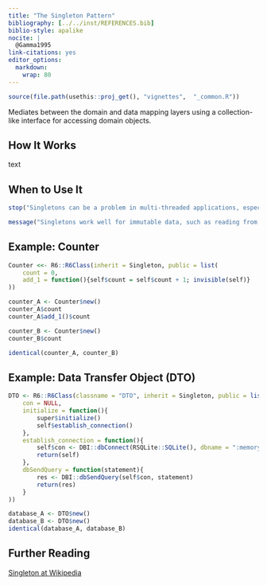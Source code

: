---
title: "The Singleton Pattern"
bibliography: [../../inst/REFERENCES.bib]
biblio-style: apalike
nocite: | 
  @Gamma1995 
link-citations: yes
editor_options: 
  markdown: 
    wrap: 80
---

```{r, include = FALSE}
source(file.path(usethis::proj_get(), "vignettes",  "_common.R"))
```

<!-- One line about what the function does -->

Mediates between the domain and data mapping layers using a collection-like
interface for accessing domain objects.

## How It Works

text

## When to Use It

```{r, error=TRUE}
stop("Singletons can be a problem in multi-threaded applications, especially when they manipulate mutable data.")
```

```{r, message=TRUE}
message("Singletons work well for immutable data, such as reading from some data source, since anything that can’t change isn’t going to run into thread clash problems.")
```


## Example: Counter

```{r Singleton-Counter-implementation, echo=TRUE, results='markup'}
Counter <<- R6::R6Class(inherit = Singleton, public = list(
    count = 0,
    add_1 = function(){self$count = self$count + 1; invisible(self)}
))
```

```{r Singleton-Counter-instantiation, echo=TRUE, results='markup'}
counter_A <- Counter$new()
counter_A$count
counter_A$add_1()$count

counter_B <- Counter$new()
counter_B$count

identical(counter_A, counter_B)
```

## Example: Data Transfer Object (DTO)

```{r Singleton-DTO-implementation, echo=TRUE, results='hold', eval=FALSE}
DTO <- R6::R6Class(classname = "DTO", inherit = Singleton, public = list(
    con = NULL,
    initialize = function(){
        super$initialize()
        self$establish_connection()
    },
    establish_connection = function(){
        self$con <- DBI::dbConnect(RSQLite::SQLite(), dbname = ":memory:")
        return(self)
    },
    dbSendQuery = function(statement){
        res <- DBI::dbSendQuery(self$con, statement)
        return(res)
    }
))
```

```{r Singleton-DTO-instantiation, echo=TRUE, results='markup', eval=FALSE}
database_A <- DTO$new()
database_B <- DTO$new()
identical(database_A, database_B)
```

## Further Reading

[Singleton at Wikipedia](https://en.wikipedia.org/wiki/Singleton_pattern)
